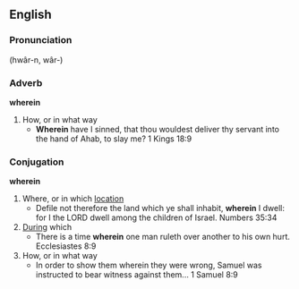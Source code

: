 ==English==
===Pronunciation===
(hwâr-n, wâr-)
===Adverb===
'''wherein'''
#How, or in what way
#*'''Wherein''' have I sinned, that thou wouldest deliver thy servant into the hand of Ahab, to slay me? 1 Kings 18:9
===Conjugation===
'''wherein'''
#Where, or in which [[location]]
#*Defile not therefore the land which ye shall inhabit, '''wherein''' I dwell: for I the LORD dwell among the children of Israel. Numbers 35:34
#[[During]] which
#*There is a time '''wherein''' one man ruleth over another to his own hurt. Ecclesiastes 8:9
#How, or in what way
#*In order to show them wherein they were wrong, Samuel was instructed to bear witness against them... 1 Samuel 8:9
